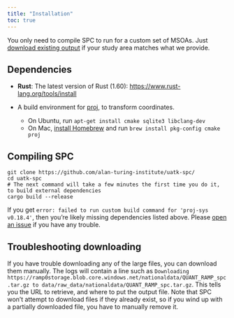 ```yaml
---
title: "Installation"
toc: true
---
```


You only need to compile SPC to run for a custom set of MSOAs. Just [download
existing output](outputs.qmd) if your study area matches what we provide.

## Dependencies

- **Rust**: The latest version of Rust (1.60):
  [https://www.rust-lang.org/tools/install](https://www.rust-lang.org/tools/install)

- A build environment for [proj](https://proj.org), to transform coordinates.
  - On Ubuntu, run `apt-get install cmake sqlite3 libclang-dev`
  - On Mac, [install Homebrew](https://brew.sh) and run `brew install pkg-config cmake proj`

## Compiling SPC

```shell
git clone https://github.com/alan-turing-institute/uatk-spc/
cd uatk-spc
# The next command will take a few minutes the first time you do it, to build external dependencies
cargo build --release
```

If you get `error: failed to run custom build command for 'proj-sys v0.18.4'`,
then you're likely missing dependencies listed above. Please [open an
issue](https://github.com/alan-turing-institute/uatk-spc/issues) if you have
any trouble.

## Troubleshooting downloading

If you have trouble downloading any of the large files, you can download them
manually. The logs will contain a line such as `Downloading https://ramp0storage.blob.core.windows.net/nationaldata/QUANT_RAMP_spc.tar.gz to data/raw_data/nationaldata/QUANT_RAMP_spc.tar.gz`. This tells you the URL to
retrieve, and where to put the output file. Note that SPC won't attempt to
download files if they already exist, so if you wind up with a partially
downloaded file, you have to manually remove it.
